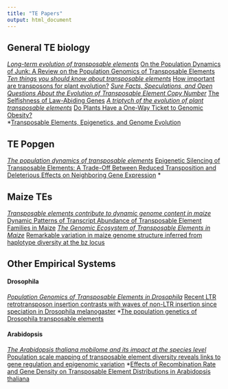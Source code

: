 ```yaml
---
title: "TE Papers"
output: html_document
---
```


<!-- still some problems, brachypodium -->
<!-- https://academic.oup.com/gbe/article/10/1/304/4769669 -->


## General TE biology
*[Long-term evolution of transposable elements](https://www.pnas.org/content/104/49/19375)
*[On the Population Dynamics of Junk: A Review on the Population Genomics of Transposable Elements](https://www.mdpi.com/2073-4425/10/6/419)
*[Ten things you should know about transposable elements](https://genomebiology.biomedcentral.com/articles/10.1186/s13059-018-1577-z)
*[How important are transposons for plant evolution?](https://www.nature.com/articles/nrg3374)
*[Sure Facts, Speculations, and Open Questions About the Evolution of Transposable Element Copy Number](https://pubmed.ncbi.nlm.nih.gov/10952206/)
*[The Selfishness of Law-Abiding Genes](https://www.cell.com/trends/genetics/fulltext/S0168-9525(19)30191-X#)
*[A triptych of the evolution of plant transposable elements](https://www.cell.com/trends/plant-science/fulltext/S1360-1385(10)00096-8?_returnURL=https%3A%2F%2Flinkinghub.elsevier.com%2Fretrieve%2Fpii%2FS1360138510000968%3Fshowall%3Dtrue)
*[Do Plants Have a One-Way Ticket to Genomic Obesity?](http://www.plantcell.org/content/9/9/1509.long)  
*[Transposable Elements, Epigenetics, and Genome Evolution](https://science.sciencemag.org/content/338/6108/758.long)  

## TE Popgen
*[The population dynamics of transposable elements](https://www.cambridge.org/core/services/aop-cambridge-core/content/view/B3815EB0AE7CDB71B27FDAE08A282B8A/S0016672300021455a.pdf/population_dynamics_of_transposable_elements.pdf)
*[Epigenetic Silencing of Transposable Elements: A Trade-Off Between Reduced Transposition and Deleterious Effects on Neighboring Gene Expression](https://pubmed.ncbi.nlm.nih.gov/19478138/) 
*[](https://science.sciencemag.org/content/338/6108/758.long)

## Maize TEs  
*[Transposable elements contribute to dynamic genome content in maize](https://onlinelibrary.wiley.com/doi/full/10.1111/tpj.14489)  
*[Dynamic Patterns of Transcript Abundance of Transposable Element Families in Maize](https://www.g3journal.org/content/9/11/3673)
*[The Genomic Ecosystem of Transposable Elements in Maize](https://www.biorxiv.org/content/10.1101/559922v1) 
*[Remarkable variation in maize genome structure inferred from haplotype diversity at the bz locus](https://www.pnas.org/content/103/47/17644)  


## Other Empirical Systems   

#### Drosophila  
*[Population Genomics of Transposable Elements in Drosophila](https://www.annualreviews.org/doi/10.1146/annurev-genet-120213-092359)
*[Recent LTR retrotransposon insertion contrasts with waves of non-LTR insertion since speciation in Drosophila melanogaster](https://www.pnas.org/content/104/27/11340)
*[The population genetics of Drosophila transposable elements](https://www.annualreviews.org/doi/abs/10.1146/annurev.ge.23.120189.001343)

#### Arabidopsis  
*[The Arabidopsis thaliana mobilome and its impact at the species level](https://elifesciences.org/articles/15716)
*[Population scale mapping of transposable element diversity reveals links to gene regulation and epigenomic variation](https://elifesciences.org/articles/20777)
*[Effects of Recombination Rate and Gene Density on Transposable Element Distributions in Arabidopsis thaliana](https://genome.cshlp.org/content/13/8/1897.long)